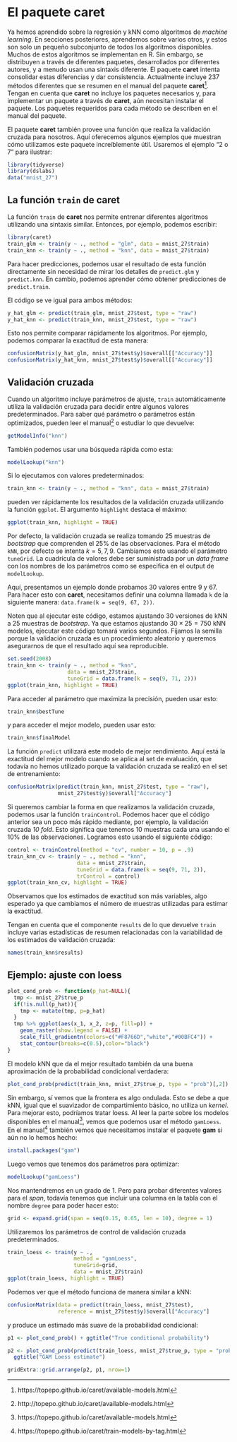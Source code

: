 # El paquete caret {#caret}

Ya hemos aprendido sobre la regresión y kNN como algoritmos de _machine learning_. En secciones posteriores, aprendemos sobre varios otros, y estos son solo un pequeño subconjunto de todos los algoritmos disponibles. Muchos de estos algoritmos se implementan en R. Sin embargo, se distribuyen a través de diferentes paquetes, desarrollados por diferentes autores, y a menudo usan una sintaxis diferente. El paquete __caret__ intenta consolidar estas diferencias y dar consistencia. Actualmente incluye 237 métodos diferentes que se resumen en el manual del paquete __caret__^[https://topepo.github.io/caret/available-models.html]. Tengan en cuenta que __caret__ no incluye los paquetes necesarios y, para implementar un paquete a través de __caret__, aún necesitan instalar el paquete. Los paquetes requeridos para cada método se describen en el manual del paquete.

El paquete __caret__ también provee una función que realiza la validación cruzada para nosotros. Aquí oferecemos algunos ejemplos que muestran cómo utilizamos este paquete increíblemente útil. Usaremos el ejemplo "2 o 7" para ilustrar:

```r
library(tidyverse)
library(dslabs)
data("mnist_27")
```


## La función `train` de caret

La función `train` de __caret__ nos permite entrenar diferentes algoritmos utilizando una sintaxis similar. Entonces, por ejemplo, podemos escribir:

```r
library(caret)
train_glm <- train(y ~ ., method = "glm", data = mnist_27$train)
train_knn <- train(y ~ ., method = "knn", data = mnist_27$train)
```

Para hacer predicciones, podemos usar el resultado de esta función directamente sin necesidad de mirar los detalles de `predict.glm` y `predict.knn`. En cambio, podemos aprender cómo obtener predicciones de `predict.train`.

El código se ve igual para ambos métodos:
```r
y_hat_glm <- predict(train_glm, mnist_27$test, type = "raw")
y_hat_knn <- predict(train_knn, mnist_27$test, type = "raw")
```

Esto nos permite comparar rápidamente los algoritmos. Por ejemplo, podemos comparar la exactitud de esta manera:

```r
confusionMatrix(y_hat_glm, mnist_27$test$y)$overall[["Accuracy"]]
confusionMatrix(y_hat_knn, mnist_27$test$y)$overall[["Accuracy"]]
```

## Validación cruzada {#caret-cv}

Cuando un algoritmo incluye parámetros de ajuste, `train` automáticamente utiliza la validación cruzada para decidir entre algunos valores predeterminados. Para saber qué parámetro o parámetros están optimizados, pueden leer el manual^[http://topepo.github.io/caret/available-models.html] o estudiar lo que devuelve:

```r
getModelInfo("knn")
```

También podemos usar una búsqueda rápida como esta:

```r
modelLookup("knn")
```

Si lo ejecutamos con valores predeterminados:

```r
train_knn <- train(y ~ ., method = "knn", data = mnist_27$train)
```

pueden ver rápidamente los resultados de la validación cruzada utilizando la función `ggplot`. El argumento `highlight` destaca el máximo:

```r
ggplot(train_knn, highlight = TRUE)
```

Por defecto, la validación cruzada se realiza tomando 25 muestras de _bootstrap_ que comprenden el 25% de las observaciones. Para el método `kNN`, por defecto se intenta $k=5, 7, 9$. Cambiamos esto usando el parámetro `tuneGrid`. La cuadrícula de valores debe ser suministrada por un _data frame_ con los nombres de los parámetros como se especifica en el output de `modelLookup`.

Aquí, presentamos un ejemplo donde probamos 30 valores entre 9 y 67. Para hacer esto con __caret__, necesitamos definir una columna llamada `k` de la siguiente manera: `data.frame(k = seq(9, 67, 2))`.

Noten que al ejecutar este código, estamos ajustando 30 versiones de kNN a 25 muestras de _bootstrap_. Ya que estamos ajustando $30 \times 25 = 750$ kNN modelos, ejecutar este código tomará varios segundos. Fijamos la semilla porque la validación cruzada es un procedimiento aleatorio y queremos asegurarnos de que el resultado aquí sea reproducible.

```r
set.seed(2008)
train_knn <- train(y ~ ., method = "knn",
                   data = mnist_27$train,
                   tuneGrid = data.frame(k = seq(9, 71, 2)))
ggplot(train_knn, highlight = TRUE)
```

Para acceder al parámetro que maximiza la precisión, pueden usar esto:

```r
train_knn$bestTune
```

y para acceder el mejor modelo, pueden usar esto:

```r
train_knn$finalModel
```

La función `predict` utilizará este modelo de mejor rendimiento. Aquí está la exactitud del mejor modelo cuando se aplica al set de evaluación, que todavía no hemos utilizado porque la validación cruzada se realizó en el set de entrenamiento:

```r
confusionMatrix(predict(train_knn, mnist_27$test, type = "raw"),
                mnist_27$test$y)$overall["Accuracy"]
```

Si queremos cambiar la forma en que realizamos la validación cruzada, podemos usar la función `trainControl`. Podemos hacer que el código anterior sea un poco más rápido mediante, por ejemplo, la validación cruzada _10 fold_. Esto significa que tenemos 10 muestras cada una usando el 10% de las observaciones. Logramos esto usando el siguiente código:

```r
control <- trainControl(method = "cv", number = 10, p = .9)
train_knn_cv <- train(y ~ ., method = "knn",
                      data = mnist_27$train,
                      tuneGrid = data.frame(k = seq(9, 71, 2)),
                      trControl = control)
ggplot(train_knn_cv, highlight = TRUE)
```

Observamos que los estimados de exactitud son más variables, algo esperado ya que cambiamos el número de muestras utilizadas para estimar la exactitud.

Tengan en cuenta que el componente `results` de lo que devuelve `train` incluye varias estadísticas de resumen relacionadas con la variabilidad de los estimados de validación cruzada:

```r
names(train_knn$results)
```

<!--We can also see the standard deviation bars obtained from the cross validation samples:

```r
train_knn$results %>%
ggplot(aes(x = k, y = Accuracy)) +
geom_line() +
geom_point() +
geom_errorbar(aes(x = k,
ymin = Accuracy - AccuracySD,
ymax = Accuracy + AccuracySD))
```
-->

## Ejemplo: ajuste con loess

```r
plot_cond_prob <- function(p_hat=NULL){
  tmp <- mnist_27$true_p
  if(!is.null(p_hat)){
    tmp <- mutate(tmp, p=p_hat)
  }
  tmp %>% ggplot(aes(x_1, x_2, z=p, fill=p)) +
    geom_raster(show.legend = FALSE) +
    scale_fill_gradientn(colors=c("#F8766D","white","#00BFC4")) +
    stat_contour(breaks=c(0.5),color="black")
}
```

El modelo kNN que da el mejor resultado también da una buena aproximación de la probabilidad condicional verdadera:

```r
plot_cond_prob(predict(train_knn, mnist_27$true_p, type = "prob")[,2])
```

Sin embargo, sí vemos que la frontera es algo ondulada. Esto se debe a que kNN, igual que el suavizador de compartimiento básico, no utiliza un _kernel_. Para mejorar esto, podríamos tratar loess. Al leer la parte sobre los modelos disponibles en el manual^[https://topepo.github.io/caret/available-models.html], vemos que podemos usar el método `gamLoess`.
En el manual^[https://topepo.github.io/caret/train-models-by-tag.html] también vemos que necesitamos instalar el paquete __gam__ si aún no lo hemos hecho:

```r
install.packages("gam")
```

Luego vemos que tenemos dos parámetros para optimizar:

```r
modelLookup("gamLoess")
```

Nos mantendremos en un grado de 1. Pero para probar diferentes valores para el _span_, todavía tenemos que incluir una columna en la tabla con el nombre `degree` para poder hacer esto:

```r
grid <- expand.grid(span = seq(0.15, 0.65, len = 10), degree = 1)
```

Utilizaremos los parámetros de control de validación cruzada predeterminados.

```r
train_loess <- train(y ~ .,
                     method = "gamLoess",
                     tuneGrid=grid,
                     data = mnist_27$train)
ggplot(train_loess, highlight = TRUE)
```

Podemos ver que el método funciona de manera similar a kNN:

```r
confusionMatrix(data = predict(train_loess, mnist_27$test),
                reference = mnist_27$test$y)$overall["Accuracy"]
```

y produce un estimado más suave de la probabilidad condicional:

```r
p1 <- plot_cond_prob() + ggtitle("True conditional probability")

p2 <- plot_cond_prob(predict(train_loess, mnist_27$true_p, type = "prob")[,2]) +
  ggtitle("GAM Loess estimate")

gridExtra::grid.arrange(p2, p1, nrow=1)
```


